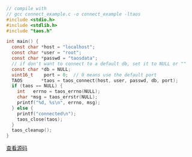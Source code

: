 ```c title="原生连接"
// compile with
// gcc connect_example.c -o connect_example -ltaos
#include <stdio.h>
#include <stdlib.h>
#include "taos.h"

int main() {
  const char *host = "localhost";
  const char *user = "root";
  const char *passwd = "taosdata";
  // if don't want to connect to a default db, set it to NULL or ""
  const char *db = NULL;
  uint16_t    port = 0;  // 0 means use the default port
  TAOS       *taos = taos_connect(host, user, passwd, db, port);
  if (taos == NULL) {
    int   errno = taos_errno(NULL);
    char *msg = taos_errstr(NULL);
    printf("%d, %s\n", errno, msg);
  } else {
    printf("connected\n");
    taos_close(taos);
  }
  taos_cleanup();
}

```

[查看源码](https://github.com/taosdata/TDengine/blob/main/docs/examples/c/connect_example.c)
